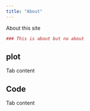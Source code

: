 ```yaml
---
title: "About"
---
```


About this site

```r
### This is about but no about
```

::: {.panel-tabset group="language"}
## plot

Tab content

## Code

Tab content
:::
